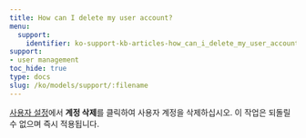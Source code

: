 ```yaml
---
title: How can I delete my user account?
menu:
  support:
    identifier: ko-support-kb-articles-how_can_i_delete_my_user_account
support:
- user management
toc_hide: true
type: docs
slug: /ko/models/support/:filename
---
```


[사용자 설정](/ko/platform/app/settings-page/user-settings/#delete-your-account)에서 **계정 삭제**를 클릭하여 사용자 계정을 삭제하십시오. 이 작업은 되돌릴 수 없으며 즉시 적용됩니다.
